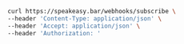 ```bash SubscribeToWebhooks.sh
curl https://speakeasy.bar/webhooks/subscribe \
--header 'Content-Type: application/json' \
--header 'Accept: application/json' \
--header 'Authorization: '
```
